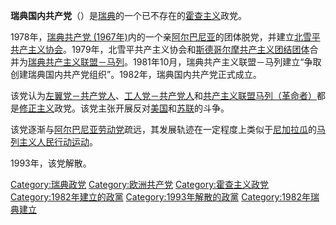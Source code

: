 {{otheruses|瑞典共产党 (消歧义)}}
{{Unreferenced|time=2022-01-16T06:15:12+00:00}}
'''瑞典国内共产党'''（{{lang-sv|Kommunistiska Partiet i Sverige，缩写为KPS}}）是[[瑞典|瑞典]]的一个已不存在的[[霍查主义|霍查主义]]政党。

1978年，[[瑞典共产党_(1967年)|瑞典共产党 (1967年)]]内的一个亲[[阿尔巴尼亚社会主义人民共和国|阿尔巴尼亚]]的团体脱党，并建立[[北雪平共产主义协会|北雪平共产主义协会]]。1979年，北雪平共产主义协会和[[共产主义团结团体|斯德哥尔摩共产主义团结团体]]合并为[[瑞典共产主义联盟－马列|瑞典共产主义联盟－马列]]。1981年10月，瑞典共产主义联盟－马列建立“争取创建瑞典国内共产党组织”。1982年，瑞典国内共产党正式成立。

该党认为[[左翼党－共产党人|左翼党－共产党人]]、[[工人党－共产党人|工人党－共产党人]]和[[共产主义联盟马列（革命者）|共产主义联盟马列（革命者）]]都是[[修正主义_(马克思主义)|修正主义]]政党。该党主张开展反对[[美国|美国]]和[[苏联|苏联]]的斗争。

该党逐渐与[[阿尔巴尼亚劳动党|阿尔巴尼亚劳动党]]疏远，其发展轨迹在一定程度上类似于[[尼加拉瓜|尼加拉瓜]]的[[马列主义人民行动运动|马列主义人民行动运动]]。

1993年，该党解散。

[[Category:瑞典政党|Category:瑞典政党]]
[[Category:欧洲共产党|Category:欧洲共产党]]
[[Category:霍查主义政党|Category:霍查主义政党]]
[[Category:1982年建立的政黨|Category:1982年建立的政黨]]
[[Category:1993年解散的政黨|Category:1993年解散的政黨]]
[[Category:1982年瑞典建立|Category:1982年瑞典建立]]